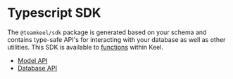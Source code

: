 # Typescript SDK

The `@teamkeel/sdk` package is generated based on your schema and contains type-safe API's for interacting with your database as well as other utilities. This SDK is available to [functions](/functions) within Keel.

- [Model API](/functions/sdk/modelApi)
- [Database API](/functions/sdk/databaseApi)
